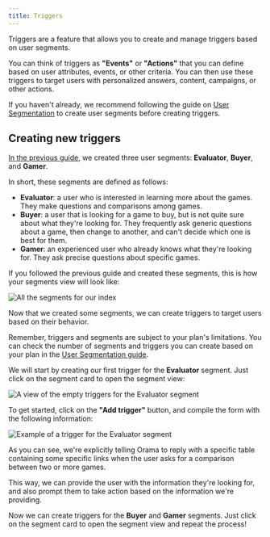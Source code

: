 ```yaml
---
title: Triggers
---
```


Triggers are a feature that allows you to create and manage triggers based on user segments.

You can think of triggers as **"Events"** or **"Actions"** that you can define based on user attributes, events, or other criteria. You can then use these triggers to target users with personalized answers, content, campaigns, or other actions.

If you haven't already, we recommend following the guide on [User Segmentation](/cloud/audience-management/user-segmentation) to create user segments before creating triggers.

## Creating new triggers

[In the previous guide](/cloud/audience-management/user-segmentation), we created three user segments: **Evaluator**, **Buyer**, and **Gamer**.

In short, these segments are defined as follows:

- **Evaluator**: a user who is interested in learning more about the games. They make questions and comparisons among games.
- **Buyer**: a user that is looking for a game to buy, but is not quite sure about what they're looking for. They frequently ask generic questions about a game, then change to another, and can't decide which one is best for them.
- **Gamer**: an experienced user who already knows what they're looking for. They ask precise questions about specific games.

If you followed the previous guide and created these segments, this is how your segments view will look like:

<img
  src='/cloud/guides/audience-management/all-segments.png'
  alt='All the segments for our index'
/>

Now that we created some segments, we can create triggers to target users based on their behavior.

Remember, triggers and segments are subject to your plan's limitations. You can check the number of segments and triggers you can create based on your plan in the [User Segmentation guide](/cloud/audience-management/user-segmentation#creating-new-segments).

We will start by creating our first trigger for the **Evaluator** segment. Just click on the segment card to open the segment view:

<img
  src='/cloud/guides/audience-management/empty-triggers.png'
  alt='A view of the empty triggers for the Evaluator segment'
/>

To get started, click on the **"Add trigger"** button, and compile the form with the following information:

<img
  src='/cloud/guides/audience-management/trigger-evaluator.png'
  alt='Example of a trigger for the Evaluator segment'
/>

As you can see, we're explicitly telling Orama to reply with a specific table containing some specific links when the user asks for a comparison between two or more games.

This way, we can provide the user with the information they're looking for, and also prompt them to take action based on the information we're providing.

Now we can create triggers for the **Buyer** and **Gamer** segments. Just click on the segment card to open the segment view and repeat the process!